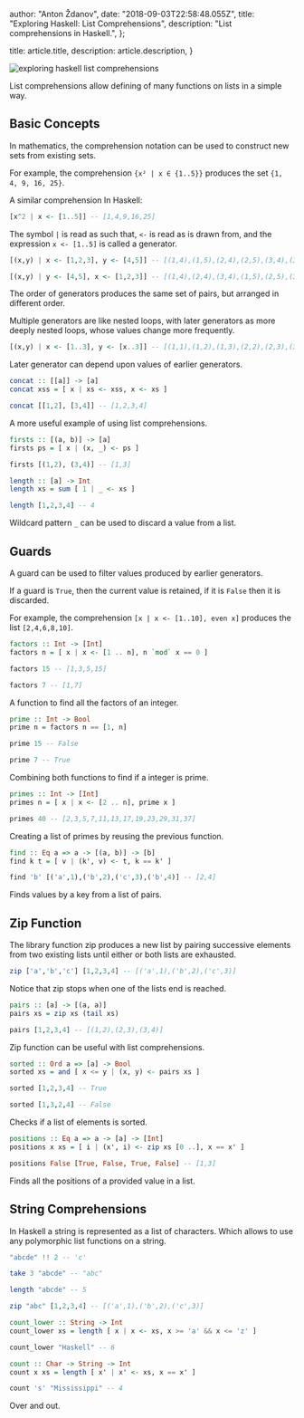 
  author: "Anton Ždanov",
  date: "2018-09-03T22:58:48.055Z",
  title: "Exploring Haskell: List Comprehensions",
  description: "List comprehensions in Haskell.",
};

  title: article.title,
  description: article.description,
}


<Image
  src={exploringHaskellListComprehensions}
  alt="exploring haskell list comprehensions"
/>

List comprehensions allow defining of many functions on lists in a simple way.

## Basic Concepts

In mathematics, the comprehension notation can be used to construct new sets from existing sets.

For example, the comprehension `{x² | x ∈ {1..5}}` produces the set `{1, 4, 9, 16, 25}`.

A similar comprehension In Haskell:

```haskell
[x^2 | x <- [1..5]] -- [1,4,9,16,25]
```

The symbol `|` is read as such that, `<-` is read as is drawn from, and the expression `x <- [1..5]` is called a generator.

```haskell
[(x,y) | x <- [1,2,3], y <- [4,5]] -- [(1,4),(1,5),(2,4),(2,5),(3,4),(3,5)]

[(x,y) | y <- [4,5], x <- [1,2,3]] -- [(1,4),(2,4),(3,4),(1,5),(2,5),(3,5)]
```

The order of generators produces the same set of pairs, but arranged in different order.

Multiple generators are like nested loops, with later generators as more deeply nested loops, whose values change more frequently.

```haskell
[(x,y) | x <- [1..3], y <- [x..3]] -- [(1,1),(1,2),(1,3),(2,2),(2,3),(3,3)]
```

Later generator can depend upon values of earlier generators.

```haskell
concat :: [[a]] -> [a]
concat xss = [ x | xs <- xss, x <- xs ]

concat [[1,2], [3,4]] -- [1,2,3,4]
```

A more useful example of using list comprehensions.

```haskell
firsts :: [(a, b)] -> [a]
firsts ps = [ x | (x, _) <- ps ]

firsts [(1,2), (3,4)] -- [1,3]

length :: [a] -> Int
length xs = sum [ 1 | _ <- xs ]

length [1,2,3,4] -- 4
```

Wildcard pattern `_` can be used to discard a value from a list.

## Guards

A guard can be used to filter values produced by earlier generators.

If a guard is `True`, then the current value is retained, if it is `False` then it is discarded.

For example, the comprehension `[x | x <- [1..10], even x]` produces the list `[2,4,6,8,10]`.

```haskell
factors :: Int -> [Int]
factors n = [ x | x <- [1 .. n], n `mod` x == 0 ]

factors 15 -- [1,3,5,15]

factors 7 -- [1,7]
```

A function to find all the factors of an integer.

```haskell
prime :: Int -> Bool
prime n = factors n == [1, n]

prime 15 -- False

prime 7 -- True
```

Combining both functions to find if a integer is prime.

```haskell
primes :: Int -> [Int]
primes n = [ x | x <- [2 .. n], prime x ]

primes 40 -- [2,3,5,7,11,13,17,19,23,29,31,37]
```

Creating a list of primes by reusing the previous function.

```haskell
find :: Eq a => a -> [(a, b)] -> [b]
find k t = [ v | (k', v) <- t, k == k' ]

find 'b' [('a',1),('b',2),('c',3),('b',4)] -- [2,4]
```

Finds values by a key from a list of pairs.

## Zip Function

The library function zip produces a new list by pairing successive elements from two existing lists until either or both lists are exhausted.

```haskell
zip ['a','b','c'] [1,2,3,4] -- [('a',1),('b',2),('c',3)]
```

Notice that zip stops when one of the lists end is reached.

```haskell
pairs :: [a] -> [(a, a)]
pairs xs = zip xs (tail xs)

pairs [1,2,3,4] -- [(1,2),(2,3),(3,4)]
```

Zip function can be useful with list comprehensions.

```haskell
sorted :: Ord a => [a] -> Bool
sorted xs = and [ x <= y | (x, y) <- pairs xs ]

sorted [1,2,3,4] -- True

sorted [1,3,2,4] -- False
```

Checks if a list of elements is sorted.

```haskell
positions :: Eq a => a -> [a] -> [Int]
positions x xs = [ i | (x', i) <- zip xs [0 ..], x == x' ]

positions False [True, False, True, False] -- [1,3]
```

Finds all the positions of a provided value in a list.

## String Comprehensions

In Haskell a string is represented as a list of characters. Which allows to use any polymorphic list functions on a string.

```haskell
"abcde" !! 2 -- 'c'

take 3 "abcde" -- "abc"

length "abcde" -- 5

zip "abc" [1,2,3,4] -- [('a',1),('b',2),('c',3)]

count_lower :: String -> Int
count_lower xs = length [ x | x <- xs, x >= 'a' && x <= 'z' ]

count_lower "Haskell" -- 6

count :: Char -> String -> Int
count x xs = length [ x' | x' <- xs, x == x' ]

count 's' "Mississippi" -- 4
```

Over and out.
